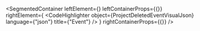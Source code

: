 
<SegmentedContainer
  leftElement={<ProjectDeletedEventDesc />}
  leftContainerProps={{}}
  rightElement={
    <CodeHighlighter
      object={ProjectDeletedEventVisualJson}
      language={"json"}
      title={"Event"}
    />
  }
  rightContainerProps={{}}
/>
